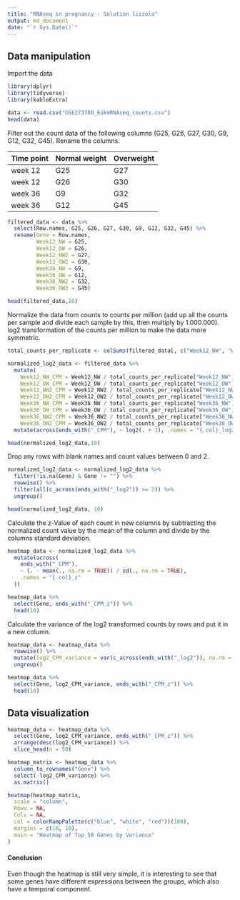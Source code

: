 ```yaml
---
title: "RNAseq in pregnancy - Solution lizzola"
output: md_document
date: "`r Sys.Date()`"
---
```


## Data manipulation

Import the data
```r
library(dplyr)
library(tidyverse)
library(kableExtra)

data <- read.csv("GSE273780_EukmRNAseq_counts.csv")
head(data)
```

Filter out the count data of the following columns (G25, G26, G27, G30, G9, G12, G32, G45). Rename the columns.

 Time point | Normal weight | Overweight
----------|----------|---------
 week 12 | G25 | G27
 week 12 | G26| G30
 week 36 | G9 | G32
 week 36 | G12 | G45
```r
filtered_data <- data %>%
  select(Row.names, G25, G26, G27, G30, G9, G12, G32, G45) %>%
  rename(Gene = Row.names, 
         Week12_NW = G25, 
         Week12_OW = G26, 
         Week12_NW2 = G27, 
         Week12_OW2 = G30, 
         Week36_NW = G9, 
         Week36_OW = G12, 
         Week36_NW2 = G32, 
         Week36_OW2 = G45)

head(filtered_data,10)
```

Normalize the data from counts to counts per million (add up all the counts per sample and divide each sample by this, then multiply by 1.000.000).
log2 transformation of the counts per million to make the data more symmetric.
```r
total_counts_per_replicate <- colSums(filtered_data[, c("Week12_NW", "Week12_OW", "Week12_NW2", "Week12_OW2", "Week36_NW", "Week36_OW", "Week36_NW2", "Week36_OW2")], na.rm = TRUE)

normalized_log2_data <- filtered_data %>%
  mutate(
    Week12_NW_CPM = Week12_NW / total_counts_per_replicate["Week12_NW"] * 1e6,
    Week12_OW_CPM = Week12_OW / total_counts_per_replicate["Week12_OW"] * 1e6,
    Week12_NW2_CPM = Week12_NW2 / total_counts_per_replicate["Week12_NW2"] * 1e6,
    Week12_OW2_CPM = Week12_OW2 / total_counts_per_replicate["Week12_OW2"] * 1e6,
    Week36_NW_CPM = Week36_NW / total_counts_per_replicate["Week36_NW"] * 1e6,
    Week36_OW_CPM = Week36_OW / total_counts_per_replicate["Week36_OW"] * 1e6,
    Week36_NW2_CPM = Week36_NW2 / total_counts_per_replicate["Week36_NW2"] * 1e6,
    Week36_OW2_CPM = Week36_OW2 / total_counts_per_replicate["Week36_OW2"] * 1e6) %>%
  mutate(across(ends_with("_CPM"), ~ log2(. + 1), .names = "{.col}_log2"))

head(normalized_log2_data,10)
```

Drop any rows with blank names and count values between 0 and 2.
```r
normalized_log2_data <- normalized_log2_data %>%
  filter(!is.na(Gene) & Gene != "") %>%
  rowwise() %>%
  filter(all(c_across(ends_with("_log2")) >= 2)) %>%
  ungroup()

head(normalized_log2_data, 10)
```

Calculate the z-Value of each count in new columns by subtracting the normalized count value by the mean of the column and divide by the columns standard deviation.
```r
heatmap_data <- normalized_log2_data %>%
  mutate(across(
    ends_with("_CPM"),
    ~ (. - mean(., na.rm = TRUE)) / sd(., na.rm = TRUE),
    .names = "{.col}_z"
  ))

heatmap_data %>%
  select(Gene, ends_with("_CPM_z")) %>%
  head(10)
```

Calculate the variance of the log2 transformed counts by rows and put it in a new column.
```r
heatmap_data <- heatmap_data %>%
  rowwise() %>%
  mutate(log2_CPM_variance = var(c_across(ends_with("_log2")), na.rm = TRUE)) %>%
  ungroup()

heatmap_data %>%
  select(Gene, log2_CPM_variance, ends_with("_CPM_z")) %>%
  head(10)

```

## Data visualization

```r

heatmap_data <- heatmap_data %>%
  select(Gene, log2_CPM_variance, ends_with("_CPM_z")) %>%
  arrange(desc(log2_CPM_variance)) %>%
  slice_head(n = 50)

heatmap_matrix <- heatmap_data %>%
  column_to_rownames("Gene") %>%
  select(-log2_CPM_variance) %>%
  as.matrix()

heatmap(heatmap_matrix,
  scale = "column",
  Rowv = NA,
  Colv = NA,
  col = colorRampPalette(c("blue", "white", "red"))(100),
  margins = c(10, 10),
  main = "Heatmap of Top 50 Genes by Variance"
)

```  


#### Conclusion
Even though the heatmap is still very simple, it is interesting to see that some genes have different expressions between the groups, which also have a temporal component.
